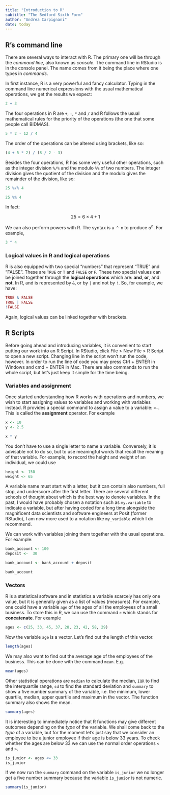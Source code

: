 ```yaml
---
title: "Introduction to R"
subtitle: "The Bedford Sixth Form"
author: "Andrea Carpignani"
date: today
---
```


## R's command line

There are several ways to interact with R. The primary one will be through the *command line*, also known as *console*. The command line in RStudio is in the console panel. The name comes from it being the place where one types in *commands*.

In first instance, R is a very powerful and fancy calculator. Typing in the command line numerical expressions with the usual mathematical operations, we get the results we expect:

```r
2 + 3
```

The four operations in R are `+`, `-`, `*` and `/` and R follows the usual mathematical rules for the priority of the operations (the one that some people call BIDMAS).

```r
5 * 2 - 12 / 4
```

The order of the operations can be altered using brackets, like so:

```r
(4 + 5 * 2) / (8 / 2 - 3)
```

Besides the four operations, R has some very useful other operations, such as the integer division `%/%` and the modulo `%%` of two numbers. The integer division gives the quotient of the division and the modulo gives the remainder of the division, like so:

```r
25 %/% 4
```

```r
25 %% 4
```

In fact:

$$
25 = 6 \times 4 + 1
$$

We can also perform powers with R. The syntax is `a ^ n` to produce $a^n$. For example,

```r
3 ^ 4
```

### Logical values in R and logical operations

R is also equipped with two special "numbers" that represent "TRUE" and "FALSE". These are `TRUE` or `T` and `FALSE` or `F`. These two special values can be joined together through the **logical operations** which are: **and**, **or**, and **not**. In R, and is represented by `&`, or by `|` and not by `!`. So, for example, we have:

```r
TRUE & FALSE
TRUE | FALSE
!FALSE
```

Again, logical values can be linked together with brackets.

## R Scripts

Before going ahead and introducing variables, it is convenient to start putting our work into an R Script. In RStudio, click File \> New File \> R Script to open a new script. Changing line in the script won't run the code, however. In order to run the line of code you may press Ctrl + ENTER in Windows and cmd + ENTER in Mac. There are also commands to run the whole script, but let's just keep it simple for the time being.

### Variables and assignment

Once started understanding how R works with operations and numbers, we wish to start assigning values to variables and working with variables instead. R provides a special command to assign a value to a variable: `<-`. This is called the **assignment** operator. For example

```r
x <- 10
y <- 2.5

x * y
```

You don't have to use a single letter to name a variable. Conversely, it is advisable not to do so, but to use meaningful words that recall the meaning of that variable. For example, to record the height and weight of an individual, we could use

```r
height <- 150
weight <- 65
```

::: {.callout-caution title="On the names of variables"}
A variable name must start with a letter, but it can contain also numbers, full stop, and underscore after the first letter. There are several different schools of thought about which is the best way to denote variables. In the past, I would have probably chosen a notation such as `my.variable` to indicate a variable, but after having coded for a long time alongside the magnificent data scientists and software engineers at Posit (former RStudio), I am now more used to a notation like `my_variable` which I do recommend.
:::

We can work with variables joining them together with the usual operations. For example:

```r
bank_account <- 100
deposit <-  30

bank_account <- bank_account + deposit

bank_account
```

### Vectors

R is a statistical software and in statistics a variable scarcely has only one value, but it is generally given as a list of values (measures). For example, one could have a variable `age` of the ages of all the employees of a small business. To store this in R, we can use the command `c` which stands for **concatenate**. For example

```r
ages <- c(25, 33, 45, 37, 28, 23, 42, 58, 29)
```

Now the variable `age` is a vector. Let's find out the length of this vector.

```r
length(ages)
```

We may also want to find out the average age of the employees of the business. This can be done with the command `mean`. E.g.

```r
mean(ages)
```

Other statistical operations are `median` to calculate the median, `IQR` to find the interquartile range, `sd` to find the standard deviation and `summary` to show a five number summary of the variable, i.e. the minimum, lower quartile, median, upper quartile and maximum in the vector. The function summary also shows the mean.

```r
summary(ages)
```

It is interesting to immediately notice that R functions may give different outcomes depending on the *type* of the variable. We shall come back to the *type* of a variable, but for the moment let's just say that we consider an employee to be a junior employee if their age is below 33 years. To check whether the ages are below 33 we can use the normal order operations `<` and `>`.

```r
is_junior <- ages <= 33
is_junior
```

If we now run the `summary` command on the variable `is_junior` we no longer get a five number summary because the variable `is_junior` is not numeric.

```r
summary(is_junior)
```
